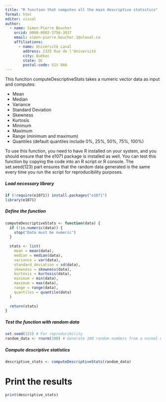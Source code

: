 ```yaml
---
title: "R function that computes all the main descriptive statistics"
format: html
editor: visual
author:
  - name: Simon-Pierre Boucher
    orcid: 0000-0002-3756-3937
    email: simon-pierre.boucher.1@ulaval.ca
    affiliations:
      - name: Université Laval
        address: 2325 Rue de l'Université
        city: Québec
        state: QC 
        postal-code: G1V 0A6
---
```


This function computeDescriptiveStats takes a numeric vector data as input and computes:

* Mean
* Median
* Variance
* Standard Deviation
* Skewness
* Kurtosis
* Minimum
* Maximum
* Range (minimum and maximum)
* Quantiles (default quantiles include 0%, 25%, 50%, 75%, 100%)

To use this function, you need to have R installed on your system, and you should ensure that the e1071 package is installed as well. You can test this function by copying the code into an R script or R console. The set.seed(123) part ensures that the random data generated is the same every time you run the script for reproducibility purposes.

##### Load necessary library
```r
if (!require(e1071)) install.packages("e1071")
library(e1071)
```


##### Define the function
```r
computeDescriptiveStats <- function(data) {
  if (!is.numeric(data)) {
    stop("Data must be numeric")
  }
  
  stats <- list(
    mean = mean(data),
    median = median(data),
    variance = var(data),
    standard_deviation = sd(data),
    skewness = skewness(data),
    kurtosis = kurtosis(data),
    minimum = min(data),
    maximum = max(data),
    range = range(data),
    quantiles = quantile(data)
  )
  
  return(stats)
}
```


##### Test the function with random data

```r
set.seed(123) # For reproducibility
random_data <- rnorm(100) # Generate 100 random numbers from a normal distribution
```


##### Compute descriptive statistics
```r
descriptive_stats <- computeDescriptiveStats(random_data)
```


# Print the results
```r
print(descriptive_stats)
```
